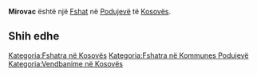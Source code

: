 {{Fshat në Kosovës
 | Emri                = Mirovac
| srp_N_name = Mirovac
| srp_N_FULL_NAME_RO = Mirovac
| srp_N_FULL_NAME_ND_RO = Mirovac
| srp_N_SORT_NAME_RG = MIROVAC
| srp_N_FULL_NAME_RG = Mirovac
| srp_N_FULL_NAME_ND_RG = Mirovac

 | Emri (Rasa dhanore) = 
 | Figura              = 
 | Shteti              = Kosovo
 | Komuna              = Podujevë
 | Kodi postar         = 
 | Sipërfaqja          = 

 | Popullsia           = 

 | Regj. i popullsisë  = 
 | Dend. e popullsisë  = 
 | Faqja zyrtare       = 
 <!--- Koordinatat ----> 
 | Gjerësia            = 42.914772
 | Gjatësia            = 21.259315
 | Lartësia            = 
}}
'''Mirovac''' është një [[Fshat]] në [[Podujevë]] të [[Kosovës]].

<!-- == Gjeografia == -->
<!-- == Historia == -->
<!-- == Demografia == -->
== Shih edhe ==
{{Komuna Podujevë}}
{{Kosovo-Administrata-Cung}}

[[Kategoria:Fshatra në Kosovës]]
[[Kategoria:Fshatra në Kommunes Podujevë]]
[[Kategoria:Vendbanime në Kosovës]]